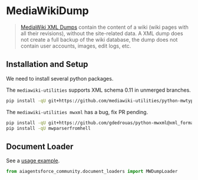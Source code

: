 # MediaWikiDump

>[MediaWiki XML Dumps](https://www.mediawiki.org/wiki/Manual:Importing_XML_dumps) contain the content of a wiki 
> (wiki pages with all their revisions), without the site-related data. A XML dump does not create a full backup 
> of the wiki database, the dump does not contain user accounts, images, edit logs, etc.


## Installation and Setup

We need to install several python packages.

The `mediawiki-utilities` supports XML schema 0.11 in unmerged branches.
```bash
pip install -qU git+https://github.com/mediawiki-utilities/python-mwtypes@updates_schema_0.11
```

The `mediawiki-utilities mwxml` has a bug, fix PR pending.

```bash
pip install -qU git+https://github.com/gdedrouas/python-mwxml@xml_format_0.11
pip install -qU mwparserfromhell
```

## Document Loader

See a [usage example](/docs/integrations/document_loaders/mediawikidump).


```python
from aiagentsforce_community.document_loaders import MWDumpLoader
```
